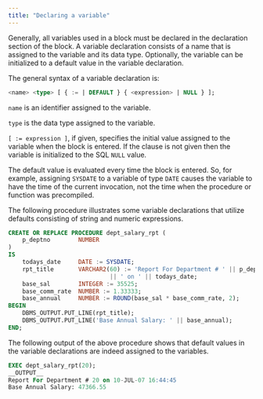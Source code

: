 ```yaml
---
title: "Declaring a variable"
---
```


<div id="declaring_a_variable" class="registered_link"></div>

Generally, all variables used in a block must be declared in the declaration section of the block. A variable declaration consists of a name that is assigned to the variable and its data type. Optionally, the variable can be initialized to a default value in the variable declaration.

The general syntax of a variable declaration is:

```sql
<name> <type> [ { := | DEFAULT } { <expression> | NULL } ];
```

`name` is an identifier assigned to the variable.

`type` is the data type assigned to the variable.

`[ := expression ]`, if given, specifies the initial value assigned to the variable when the block is entered. If the clause is not given then the variable is initialized to the SQL `NULL` value.

The default value is evaluated every time the block is entered. So, for example, assigning `SYSDATE` to a variable of type `DATE` causes the variable to have the time of the current invocation, not the time when the procedure or function was precompiled.

The following procedure illustrates some variable declarations that utilize defaults consisting of string and numeric expressions.

```sql
CREATE OR REPLACE PROCEDURE dept_salary_rpt (
    p_deptno        NUMBER
)
IS
    todays_date     DATE := SYSDATE;
    rpt_title       VARCHAR2(60) := 'Report For Department # ' || p_deptno
                             || ' on ' || todays_date;
    base_sal        INTEGER := 35525;
    base_comm_rate  NUMBER := 1.33333;
    base_annual     NUMBER := ROUND(base_sal * base_comm_rate, 2);
BEGIN
    DBMS_OUTPUT.PUT_LINE(rpt_title);
    DBMS_OUTPUT.PUT_LINE('Base Annual Salary: ' || base_annual);
END;
```

The following output of the above procedure shows that default values in the variable declarations are indeed assigned to the variables.

```sql
EXEC dept_salary_rpt(20);
__OUTPUT__
Report For Department # 20 on 10-JUL-07 16:44:45
Base Annual Salary: 47366.55
```
